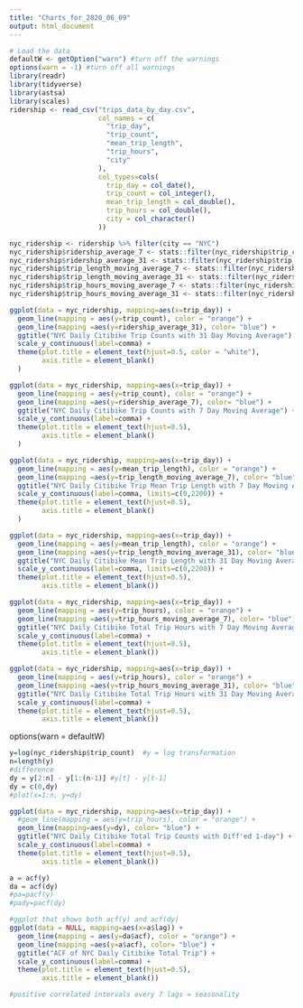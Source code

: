 ```yaml
---
title: "Charts_for_2020_06_09"
output: html_document
---
```


```r
# Load the data
defaultW <- getOption("warn") #turn off the warnings
options(warn = -1) #turn off all warnings
library(readr)
library(tidyverse)
library(astsa)
library(scales)
ridership <- read_csv("trips_data_by_day.csv", 
                      col_names = c(
                        "trip_day",
                        "trip_count",
                        "mean_trip_length",
                        "trip_hours",
                        "city"
                      ),
                      col_types=cols(
                        trip_day = col_date(),
                        trip_count = col_integer(),
                        mean_trip_length = col_double(),
                        trip_hours = col_double(),
                        city = col_character()
                      ))
```

```r
nyc_ridership <- ridership %>% filter(city == "NYC")
nyc_ridership$ridership_average_7 <- stats::filter(nyc_ridership$trip_count, sides=2, filter=rep(1/7,7))
nyc_ridership$ridership_average_31 <- stats::filter(nyc_ridership$trip_count, sides=2, filter=rep(1/31,31))
nyc_ridership$trip_length_moving_average_7 <- stats::filter(nyc_ridership$mean_trip_length, sides=2, filter=rep(1/7,7))
nyc_ridership$trip_length_moving_average_31 <- stats::filter(nyc_ridership$mean_trip_length, sides=2, filter=rep(1/31,31))
nyc_ridership$trip_hours_moving_average_7 <- stats::filter(nyc_ridership$trip_hours, sides=2, filter=rep(1/7,7))
nyc_ridership$trip_hours_moving_average_31 <- stats::filter(nyc_ridership$trip_hours, sides=2, filter=rep(1/31,31))

```

```r
ggplot(data = nyc_ridership, mapping=aes(x=trip_day)) +
  geom_line(mapping = aes(y=trip_count), color = "orange") +
  geom_line(mapping =aes(y=ridership_average_31), color= "blue") +
  ggtitle("NYC Daily Citibike Trip Counts with 31 Day Moving Average") +
  scale_y_continuous(label=comma) +
  theme(plot.title = element_text(hjust=0.5, color = "white"),
        axis.title = element_blank()
  )
```
```r
ggplot(data = nyc_ridership, mapping=aes(x=trip_day)) +
  geom_line(mapping = aes(y=trip_count), color = "orange") +
  geom_line(mapping =aes(y=ridership_average_7), color= "blue") +
  ggtitle("NYC Daily Citibike Trip Counts with 7 Day Moving Average") +
  scale_y_continuous(label=comma) +
  theme(plot.title = element_text(hjust=0.5),
        axis.title = element_blank()
  )
```

```r
ggplot(data = nyc_ridership, mapping=aes(x=trip_day)) +
  geom_line(mapping = aes(y=mean_trip_length), color = "orange") +
  geom_line(mapping =aes(y=trip_length_moving_average_7), color= "blue") +
  ggtitle("NYC Daily Citibike Trip Mean Trip Length with 7 Day Moving Average") +
  scale_y_continuous(label=comma, limits=c(0,2200)) +
  theme(plot.title = element_text(hjust=0.5),
        axis.title = element_blank()
  )
```
```r
ggplot(data = nyc_ridership, mapping=aes(x=trip_day)) +
  geom_line(mapping = aes(y=mean_trip_length), color = "orange") +
  geom_line(mapping =aes(y=trip_length_moving_average_31), color= "blue") +
  ggtitle("NYC Daily Citibike Mean Trip Length with 31 Day Moving Average") +
  scale_y_continuous(label=comma, limits=c(0,2200)) +
  theme(plot.title = element_text(hjust=0.5),
        axis.title = element_blank())
```
```r
ggplot(data = nyc_ridership, mapping=aes(x=trip_day)) +
  geom_line(mapping = aes(y=trip_hours), color = "orange") +
  geom_line(mapping =aes(y=trip_hours_moving_average_7), color= "blue") +
  ggtitle("NYC Daily Citibike Total Trip Hours with 7 Day Moving Average") +
  scale_y_continuous(label=comma) +
  theme(plot.title = element_text(hjust=0.5),
        axis.title = element_blank())
```
```r
ggplot(data = nyc_ridership, mapping=aes(x=trip_day)) +
  geom_line(mapping = aes(y=trip_hours), color = "orange") +
  geom_line(mapping =aes(y=trip_hours_moving_average_31), color= "blue") +
  ggtitle("NYC Daily Citibike Total Trip Hours with 31 Day Moving Average") +
  scale_y_continuous(label=comma) +
  theme(plot.title = element_text(hjust=0.5),
        axis.title = element_blank())
```


options(warn = defaultW)


```r

y=log(nyc_ridership$trip_count)  #y = log transformation
n=length(y)
#difference
dy = y[2:n] - y[1:(n-1)] #y[t] - y[t-1]
dy = c(0,dy)
#plot(x=1:n, y=dy)

ggplot(data = nyc_ridership, mapping=aes(x=trip_day)) +
  #geom_line(mapping = aes(y=trip_hours), color = "orange") +
  geom_line(mapping=aes(y=dy), color= "blue") +
  ggtitle("NYC Daily Citibike Total Trip Counts with Diff'ed 1-day") +
  scale_y_continuous(label=comma) +
  theme(plot.title = element_text(hjust=0.5),
        axis.title = element_blank())

```

```r
a = acf(y)
da = acf(dy)
#pa=pacf(y)
#pady=pacf(dy)

#ggplot that shows both acf(y) and acf(dy)
ggplot(data = NULL, mapping=aes(x=a$lag)) +
  geom_line(mapping = aes(y=da$acf), color = "orange") +
  geom_line(mapping =aes(y=a$acf), color= "blue") +
  ggtitle("ACF of NYC Daily Citibike Total Trip") +
  scale_y_continuous(label=comma) +
  theme(plot.title = element_text(hjust=0.5),
        axis.title = element_blank())

#positive correlated intervals every 7 lags = seasonality


```




